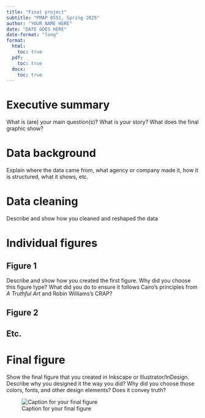 ```yaml
---
title: "Final project"
subtitle: "PMAP 8551, Spring 2025"
author: "YOUR NAME HERE"
date: "DATE GOES HERE"
date-format: "long"
format:
  html:
    toc: true
  pdf:
    toc: true
  docx:
    toc: true
---
```


# Executive summary

What is (are) your main question(s)? What is your story? What does the final graphic show?


# Data background

Explain where the data came from, what agency or company made it, how it is structured, what it shows, etc.


# Data cleaning

Describe and show how you cleaned and reshaped the data


# Individual figures

## Figure 1

Describe and show how you created the first figure. Why did you choose this figure type? What did you do to ensure it follows Cairo's principles from *A Truthful Art* and Robin Williams's CRAP?

## Figure 2

## Etc.


# Final figure

Show the final figure that you created in Inkscape or Illustrator/InDesign. Describe why you designed it the way you did? Why did you choose those colors, fonts, and other design elements? Does it convey truth?

![Caption for your final figure](images/name_of_figure)
